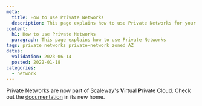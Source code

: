 ```yaml
---
meta:
  title: How to use Private Networks
  description: This page explains how to use Private Networks for your Scaleway services
content:
  h1: How to use Private Networks
  paragraph: This page explains how to use Private Networks
tags: private networks private-network zoned AZ
dates:
  validation: 2023-06-14
  posted: 2022-01-18
categories:
  - network
---
```


<Message type="note">

  Private Networks are now part of Scaleway's **V**irtual **P**rivate **C**loud. Check out the [documentation](https://www.scaleway.com/en/docs/network/vpc/how-to/create-private-network/) in its new home.

</Message>

